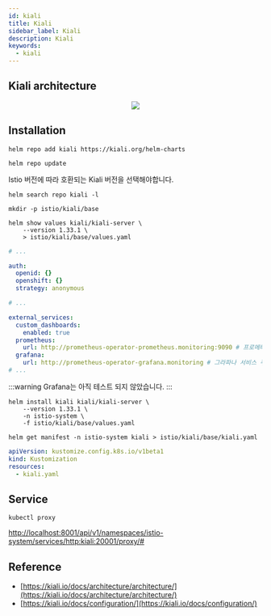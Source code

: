 ```yaml
---
id: kiali
title: Kiali
sidebar_label: Kiali
description: Kiali
keywords:
  - kiali
---
```



## Kiali architecture

<center>
  <img src={useBaseUrl('img/nn/mlops/istio/kiali-architecture.png')} />
</center>

## Installation

```shell
helm repo add kiali https://kiali.org/helm-charts
```

```shell
helm repo update
```

Istio 버전에 따라 호환되는 Kiali 버전을 선택해야합니다.

```shell
helm search repo kiali -l
```

```shell
mkdir -p istio/kiali/base
```

```shell
helm show values kiali/kiali-server \
    --version 1.33.1 \
    > istio/kiali/base/values.yaml
```

```yaml title="istio/kiali/base/values.yaml"
# ...

auth:
  openid: {}
  openshift: {}
  strategy: anonymous

# ...

external_services:
  custom_dashboards:
    enabled: true
  prometheus:
    url: http://prometheus-operator-prometheus.monitoring:9090 # 프로메테우스 서비스 주소
  grafana:
    url: http://prometheus-operator-grafana.monitoring # 그라파나 서비스 주소
# ...
```

:::warning
Grafana는 아직 테스트 되지 않았습니다.
:::

```shell
helm install kiali kiali/kiali-server \
    --version 1.33.1 \
    -n istio-system \
    -f istio/kiali/base/values.yaml
```

```shell
helm get manifest -n istio-system kiali > istio/kiali/base/kiali.yaml
```

```yaml title="istio/kiali/base/kustomization.yaml"
apiVersion: kustomize.config.k8s.io/v1beta1
kind: Kustomization
resources:
  - kiali.yaml
```

## Service

```shell
kubectl proxy
```

[http://localhost:8001/api/v1/namespaces/istio-system/services/http:kiali:20001/proxy/#](http://localhost:8001/api/v1/namespaces/istio-system/services/http:kiali:20001/proxy/#)

## Reference

- [https://kiali.io/docs/architecture/architecture/](https://kiali.io/docs/architecture/architecture/)
- [https://kiali.io/docs/configuration/](https://kiali.io/docs/configuration/)
